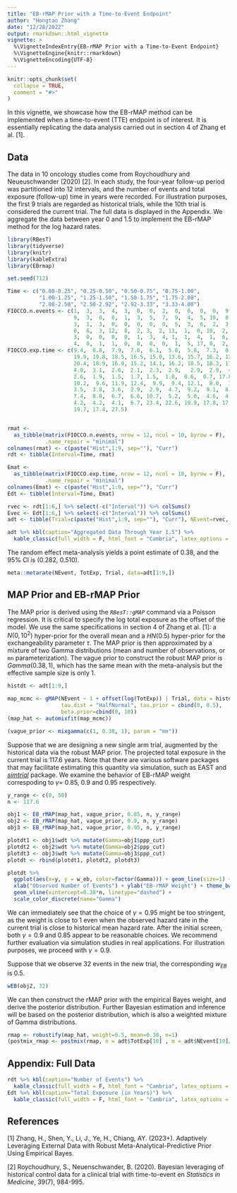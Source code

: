 ```yaml
---
title: "EB-rMAP Prior with a Time-to-Event Endpoint"
author: "Hongtao Zhang"
date: "12/28/2022"
output: rmarkdown::html_vignette
vignette: >
  %\VignetteIndexEntry{EB-rMAP Prior with a Time-to-Event Endpoint}
  %\VignetteEngine{knitr::rmarkdown}
  %\VignetteEncoding{UTF-8}
---
```


```r
knitr::opts_chunk$set(
  collapse = TRUE,
  comment = "#>"
)
```

In this vignette, we showcase how the EB-rMAP method can be implemented when a time-to-event (TTE) endpoint is of interest. It is essentially replicating the data analysis carried out in section 4 of Zhang et al. [1]. 

## Data
The data in 10 oncology studies come from Roychoudhury and Neueuschwander (2020) [2]. In each study, the four-year follow-up period was partitioned into 12 intervals, and the number of events and total exposure (follow-up) time in years were recorded. For illustration purposes, the first 9 trials are regarded as historical trials, while the 10th trial is considered the current trial. The full data is displayed in the Appendix. We aggregate the data between year 0 and 1.5 to implement the EB-rMAP method for the log hazard rates. 
```r
library(RBesT)
library(tidyverse)
library(knitr)
library(kableExtra)
library(EBrmap)

set.seed(712)

Time <- c("0.00-0.25", "0.25-0.50", "0.50-0.75", "0.75-1.00",
          "1.00-1.25", "1.25-1.50", "1.50-1.75", "1.75-2.08",
          "2.08-2.50", "2.50-2.92", "2.92-3.33", "3.33-4.00")
FIOCCO.n.events <- c(1,  3,  3,  4,  3,  0,  0,  2,  0,  6,  0,  0,  9,  1,  0, 10,  6,  6,  5,  9,
                     9,  3,  0,  0,  1,  3,  5,  7,  9,  4,  5, 10,  0,  0,  3,  7,  1,  2,  2,  4, 
                     3,  1,  3,  0,  0,  0,  0,  0,  5,  3,  6,  2,  3,  3,  0,  2,  1,  1,  1,  0, 
                     0,  6,  3, 12,  8,  2, 3,  2, 11,  1,  0, 10,  2,  2,  5,  3,  3,  3,  2,  3, 
                     3,  0,  0,  0,  0,  1,  3,  4, 1,  1,  4,  1,  6,  0,  0,  0,  2,  0,  3,  1, 
                     4,  0,  1,  1,  0,  0,  0,  0,  1,  5, 17, 0,  2,  7,  8,  4,  0,  6,  2,  0)
FIOCCO.exp.time <- c(9.4,  8.8,  7.9,  7.0,  6.1,  5.8,  5.8,  7.3,  8.8,  7.6,  6.2, 10.0, 21.1, 
                     19.9, 19.8, 18.5, 16.5, 15.0, 13.6, 15.7, 16.2, 13.6, 12.5, 20.1, 21.9, 21.4, 
                     20.4, 18.9, 16.9, 15.2, 14.1, 16.2, 18.5, 18.3, 17.0, 24.5,  5.6,  5.2,  4.8, 
                     4.0,  3.1,  2.6,  2.1,  2.3,  2.9,   2.9,  2.9,  4.7,  6.4,  5.4,  4.2,  3.2, 
                     2.6,  1.9,  1.5,  1.7, 1.5,  1.0,  0.6,  0.7, 17.8, 17.0, 15.9, 14.0, 11.5, 
                     10.2,  9.6, 11.9, 12.4,  9.9,  9.4, 12.1,  8.0,  7.5,  6.6,  5.6,  4.9,  4.1, 
                     3.5,  3.8,  3.6,  2.9,  2.9,  4.7,  9.2,  9.1,  8.6,  7.8,  7.1,  6.9,  6.2,  
                     7.4,  8.0,  6.7,  6.6, 10.7,  5.2,  5.0,  4.6,  4.1,  3.5,  3.0,  2.9,  3.5, 
                     4.2,  4.2,  4.1,  6.7, 23.4, 22.6, 19.9, 17.8, 17.5, 16.4, 14.5, 17.2, 21.0, 
                     19.7, 17.4, 27.5)


rmat <- 
  as_tibble(matrix(FIOCCO.n.events, nrow = 12, ncol = 10, byrow = F), 
            .name_repair = "minimal")
colnames(rmat) <- c(paste("Hist",1:9, sep=""), "Curr")
rdt <- tibble(Interval=Time, rmat)

Emat <- 
  as_tibble(matrix(FIOCCO.exp.time, nrow = 12, ncol = 10, byrow = F), 
            .name_repair = "minimal")
colnames(Emat) <- c(paste("Hist",1:9, sep=""), "Curr")
Edt <- tibble(Interval=Time, Emat)

rvec <- rdt[1:6,] %>% select(-c("Interval")) %>% colSums()
Evec <- Edt[1:6,] %>% select(-c("Interval")) %>% colSums()
adt <- tibble(Trial=c(paste("Hist",1:9, sep=""), "Curr"), NEvent=rvec, TotExp=Evec)

adt %>% kbl(caption="Aggregated Data Through Year 1.5") %>% 
  kable_classic(full_width = F, html_font = "Cambria", latex_options = "HOLD_position")
```

The random effect meta-analysis yields a point estimate of 0.38, and the 95% CI is (0.282, 0.510). 
```r
meta::metarate(NEvent, TotExp, Trial, data=adt[1:9,])
```

## MAP Prior and EB-rMAP Prior
The MAP prior is derived using the *`RBesT::gMAP`* command via a Poisson regression. It is critical to specify the log total exposure as the offset of the model. We use the same specifications in section 4 of Zhang et al. [1]: a $N(0,10^2)$ hyper-prior for the overall mean and a $HN(0.5)$ hyper-prior for the exchangeability parameter $\tau$. The MAP prior is then approximated by a mixture of two Gamma distributions (mean and number of observations, or `mn` parameterization). The vague prior to construct the robust MAP prior is $Gamma(0.38,1)$, which has the same mean with the meta-analysis but the effective sample size is only 1. 
```r
histdt <- adt[1:9,]

map_mcmc <- gMAP(NEvent ~ 1 + offset(log(TotExp)) | Trial, data = histdt, family = poisson, 
                 tau.dist = "HalfNormal", tau.prior = cbind(0, 0.5),
                 beta.prior=cbind(0, 10))
(map_hat <- automixfit(map_mcmc))

(vague_prior <- mixgamma(c(1, 0.38, 1), param = "mn"))
```

Suppose that we are designing a new single arm trial, augmented by the historical data via the robust MAP prior. The projected total exposure in the current trial is 117.6 years. Note that there are various software packages that may facilitate estimating this quantity via simulation, such as EAST and [*simtrial*](https://merck.github.io/simtrial/index.html) package. We examine the behavior of EB-rMAP weight correspoding to $\gamma =$ 0.85, 0.9 and 0.95 respectively. 
```r
y_range <- c(0, 50)
n <- 117.6

obj1 <- EB_rMAP(map_hat, vague_prior, 0.85, n, y_range)
obj2 <- EB_rMAP(map_hat, vague_prior, 0.9, n, y_range)
obj3 <- EB_rMAP(map_hat, vague_prior, 0.95, n, y_range)

plotdt1 <- obj1$wdt %>% mutate(Gamma=obj1$ppp_cut)
plotdt2 <- obj2$wdt %>% mutate(Gamma=obj2$ppp_cut)
plotdt3 <- obj3$wdt %>% mutate(Gamma=obj3$ppp_cut)
plotdt <- rbind(plotdt1, plotdt2, plotdt3)
```
```r
plotdt %>% 
  ggplot(aes(x=y, y = w_eb, color=factor(Gamma))) + geom_line(size=1) +
  xlab("Observed Number of Events") + ylab("EB-rMAP Weight") + theme_bw() +
  geom_vline(xintercept=0.38*n, linetype="dashed") +
  scale_color_discrete(name="Gamma")
```

We can immediately see that the choice of $\gamma=0.95$ might be too stringent, as the weight is close to 1 even when the observed hazard rate in the current trial is close to historical mean hazard rate. After the initial screen, both $\gamma=0.9$ and 0.85 appear to be reasonable choices. We recommend further evaluation via simulation studies in real applications. For illustration purposes, we proceed with $\gamma=0.9$. 

Suppose that we observe 32 events in the new trial, the corresponding $w_{EB}$ is 0.5.
```r
wEB(obj2, 32)
```

We can then construct the rMAP prior with the empirical Bayes weight, and derive the posterior distribution. Further Bayesian estimation and inference will be based on the posterior distribution, which is also a weighted mixture of Gamma distributions. 
```r
rmap <- robustify(map_hat, weight=0.5, mean=0.38, n=1)
(postmix_rmap <- postmix(rmap, n = adt$TotExp[10] , m = adt$NEvent[10]/adt$TotExp[10]))
```

## Appendix: Full Data
```r
rdt %>% kbl(caption="Number of Events") %>% 
  kable_classic(full_width = F, html_font = "Cambria", latex_options = "HOLD_position")
Edt %>% kbl(caption="Total Exposure (in Years)") %>% 
  kable_classic(full_width = F, html_font = "Cambria", latex_options = "HOLD_position")
```


## References
[1] Zhang, H., Shen, Y., Li, J., Ye, H., Chiang, AY. (2023+). Adaptively Leveraging External Data with Robust Meta-Analytical-Predictive Prior Using Empirical Bayes. 

[2] Roychoudhury, S., Neuenschwander, B. (2020). Bayesian leveraging of historical control data for a clinical trial with time-to-event en *Statistics in Medicine*, 39(7), 984-995.
